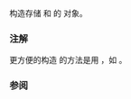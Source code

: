 {{cpp/chrono/month_weekday/title|month_weekday}}
{{cpp/chrono/month_weekday/navbar}}
{{dcl begin}}
{{dcl|since=c++20|1=
constexpr month_weekday( const std::chrono::month&amp; m,
                         const std::chrono::weekday_indexed&amp; wdi ) noexcept;
}}
{{dcl end}}

构造存储 {{ltt|cpp/chrono/month}} {{c|m}} 和 {{ltt|cpp/chrono/weekday_indexed}} {{c|wdi}} 的 {{tt|month_weekday}} 对象。

=== 注解 ===
更方便的构造 {{tt|month_weekday}} 的方法是用 {{tt|operator/}}，如 {{c|std::chrono::April/std::chrono::Sunday[2]}}。

=== 参阅 ===
{{dsc begin}}
{{dsc inc|cpp/chrono/dsc operator/}}
{{dsc end}}

{{langlinks|en|es|ja|ru}}